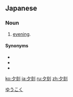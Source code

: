 ==Japanese==
{{ja-kanjitab|ゆう|こく|yomi=y}}

===Noun===
{{ja-noun|ゆうこく}}

# [[evening]].

====Synonyms====
* {{ja-r|夜|よる}}
* {{ja-r|晩|ばん}}
* {{ja-r|夕|ゆう}}

[[Category:ja:Time|ゆうこく]]

[[ko:夕刻]]
[[ja:夕刻]]
[[ru:夕刻]]
[[zh:夕刻]]